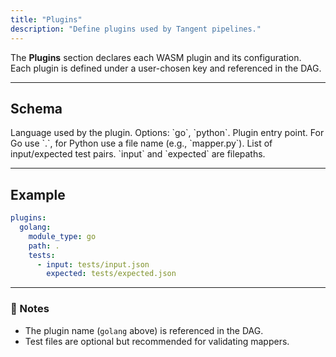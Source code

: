 ```yaml
---
title: "Plugins"
description: "Define plugins used by Tangent pipelines."
---
```


The **Plugins** section declares each WASM plugin and its configuration.  
Each plugin is defined under a user-chosen key and referenced in the DAG.

---

## Schema
<ParamField path="module_type" type="string" required>
Language used by the plugin. Options: `go`, `python`.
</ParamField>

<ParamField path="path" type="string" required>
Plugin entry point. For Go use `.`, for Python use a file name (e.g., `mapper.py`).
</ParamField>

<ParamField path="tests" type="list">
List of input/expected test pairs. `input` and `expected` are filepaths.
</ParamField>

---

## Example
```yaml tangent.yaml icon=settings
plugins:
  golang:
    module_type: go
    path: .
    tests:
      - input: tests/input.json
        expected: tests/expected.json
````

---

### 🧠 Notes

* The plugin name (`golang` above) is referenced in the DAG.
* Test files are optional but recommended for validating mappers.